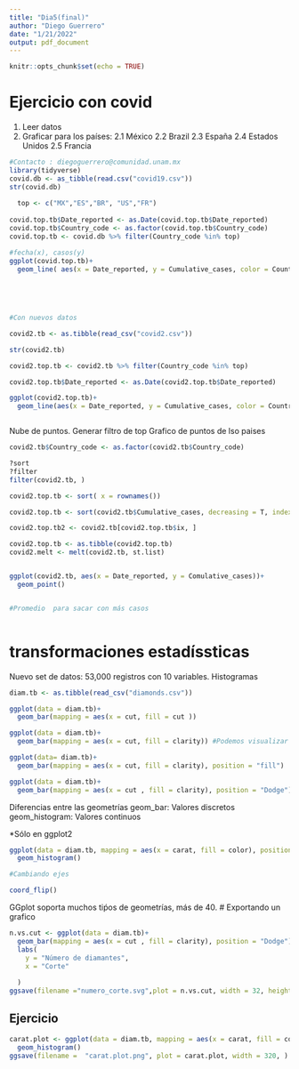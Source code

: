 ```yaml
---
title: "Dia5(final)"
author: "Diego Guerrero"
date: "1/21/2022"
output: pdf_document
---
```


```r
knitr::opts_chunk$set(echo = TRUE)
```

# Ejercicio con covid 
1. Leer datos 
2. Graficar para los países: 
  2.1 México 
  2.2 Brazil 
  2.3 España 
  2.4 Estados Unidos 
  2.5 Francia 

```r
#Contacto : diegoguerrero@comunidad.unam.mx
library(tidyverse)
covid.db <- as_tibble(read.csv("covid19.csv"))
str(covid.db)
  
  top <- c("MX","ES","BR", "US","FR")
  
covid.top.tb$Date_reported <- as.Date(covid.top.tb$Date_reported)  
covid.top.tb$Country_code <- as.factor(covid.top.tb$Country_code)
covid.top.tb <- covid.db %>% filter(Country_code %in% top)

#fecha(x), casos(y)
ggplot(covid.top.tb)+
  geom_line( aes(x = Date_reported, y = Cumulative_cases, color = Country_code))
  
  

  
```
```r
#Con nuevos datos 

covid2.tb <- as.tibble(read_csv("covid2.csv"))

str(covid2.tb)

covid2.top.tb <- covid2.tb %>% filter(Country_code %in% top)

covid2.top.tb$Date_reported <- as.Date(covid2.top.tb$Date_reported)

ggplot(covid2.top.tb)+
  geom_line(aes(x = Date_reported, y = Cumulative_cases, color = Country_code))



```
Nube de puntos. 
Generar filtro de top 
Grafico de puntos de lso  paises 


```r
covid2.tb$Country_code <- as.factor(covid2.tb$Country_code)

?sort
?filter
filter(covid2.tb, )

covid2.top.tb <- sort( x = rownames())

covid2.top.tb <- sort(covid2.tb$Cumulative_cases, decreasing = T, index.return = TRUE)

covid2.top.tb2 <- covid2.tb[covid2.top.tb$ix, ]

covid2.top.tb <- as.tibble(covid2.top.tb)
covid2.melt <- melt(covid2.tb, st.list)


ggplot(covid2.tb, aes(x = Date_reported, y = Comulative_cases))+
  geom_point()


#Promedio  para sacar con más casos 



```

# transformaciones estadíssticas 

Nuevo set de datos: 53,000 registros con 10 variables. Histogramas 



```r
diam.tb <- as.tibble(read_csv("diamonds.csv"))

ggplot(data = diam.tb)+
  geom_bar(mapping = aes(x = cut, fill = cut ))


```
```r
ggplot(data = diam.tb)+
  geom_bar(mapping = aes(x = cut, fill = clarity)) #Podemos visualizar dos variables en un histograma 

ggplot(data= diam.tb)+
  geom_bar(mapping = aes(x = cut, fill = clarity), position = "fill")
```
```r
ggplot(data = diam.tb)+
  geom_bar(mapping = aes(x = cut , fill = clarity), position = "Dodge")
```
Diferencias entre las geometrías 
geom_bar: Valores discretos
geom_histogram: Valores continuos 

*Sólo en ggplot2


```r
ggplot(data = diam.tb, mapping = aes(x = carat, fill = color), position = "Dodge")+
  geom_histogram()
```

```r
#Cambiando ejes 

coord_flip()
```

GGplot soporta muchos tiṕos de geometrías, más de 40. 
# Exportando un grafico 

```r
n.vs.cut <- ggplot(data = diam.tb)+
  geom_bar(mapping = aes(x = cut , fill = clarity), position = "Dodge")+
  labs(
    y = "Número de diamantes",
    x = "Corte"
    
  )
ggsave(filename ="numero_corte.svg",plot = n.vs.cut, width = 32, height = 18, dpi = 600, units = "cm") 

```

## Ejercicio 

```r
carat.plot <- ggplot(data = diam.tb, mapping = aes(x = carat, fill = color), position = "Dodge")+
  geom_histogram()
ggsave(filename =  "carat.plot.png", plot = carat.plot, width = 320, )
```

